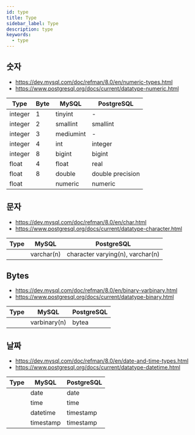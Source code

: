 ```yaml
---
id: type
title: Type
sidebar_label: Type
description: type
keywords:
  - type
---
```


## 숫자

- https://dev.mysql.com/doc/refman/8.0/en/numeric-types.html
- https://www.postgresql.org/docs/current/datatype-numeric.html

| Type    | Byte | MySQL     | PostgreSQL       |
| ------- | ---- | --------- | ---------------- |
| integer | 1    | tinyint   | -                |
| integer | 2    | smallint  | smallint         |
| integer | 3    | mediumint | -                |
| integer | 4    | int       | integer          |
| integer | 8    | bigint    | bigint           |
| float   | 4    | float     | real             |
| float   | 8    | double    | double precision |
| float   |      | numeric   | numeric          |

## 문자

- https://dev.mysql.com/doc/refman/8.0/en/char.html
- https://www.postgresql.org/docs/current/datatype-character.html

| Type | MySQL      | PostgreSQL                       |
| ---- | ---------- | -------------------------------- |
|      | varchar(n) | character varying(n), varchar(n) |

## Bytes

- https://dev.mysql.com/doc/refman/8.0/en/binary-varbinary.html
- https://www.postgresql.org/docs/current/datatype-binary.html

| Type | MySQL        | PostgreSQL |
| ---- | ------------ | ---------- |
|      | varbinary(n) | bytea      |

## 날짜

- https://dev.mysql.com/doc/refman/8.0/en/date-and-time-types.html
- https://www.postgresql.org/docs/current/datatype-datetime.html

| Type | MySQL     | PostgreSQL |
| ---- | --------- | ---------- |
|      | date      | date       |
|      | time      | time       |
|      | datetime  | timestamp  |
|      | timestamp | timestamp  |
